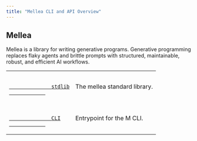 ```yaml
---
title: "Mellea CLI and API Overview"
---
```


## Mellea

Mellea is a library for writing generative programs. Generative programming replaces flaky agents and brittle prompts with structured, maintainable, robust, and efficient AI workflows.

<table>
  <tbody>
    <tr>
      <td>
        <p>
          <a href="/api-reference/core-library/index" title="mellea.stdlib">
            <code>
              <span>stdlib</span>
            </code>
          </a>
        </p>
      </td>
      <td>
        <p>The mellea standard library.</p>
      </td>
    </tr>
    <tr>
      <td>
        <p>
          <a href="/api-reference/cli/index" title="cli">
            <code>
              <span>CLI</span>
            </code>
          </a>
        </p>
      </td>
      <td>
        <p>Entrypoint for the M CLI.</p>
      </td>
    </tr>
  </tbody>
</table>
